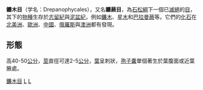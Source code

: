 {{Automatic taxobox
| taxon = Drepanophycales
| authority = Pichi-Sermolli, 1958
| fossil_range = [[志留紀|志留紀]]晚期 - [[泥盆紀|泥盆紀]]
| image = Asteroxylon fossil.JPG
| image_caption = [[星木|星木]]的化石
| subdivision_ranks = 科
| subdivision = 
*†[[星木科|星木科]] Asteroxylaceae
*†[[镰木科|镰木科]] Drepanophycaceae
}}

'''鐮木目'''（学名：Drepanophycales），又名'''鐮蕨目'''，為[[石松綱|石松綱]]下一個已[[滅絕|滅絕]]的[[目_(生物)|目]]，其下的[[物種|物種]]生存於[[志留紀|志留紀]]與[[泥盆紀|泥盆紀]]，例如[[鐮木|鐮木]]、[[星木|星木]]和[[巴拉曼蕨|巴拉曼蕨]]等。它們的[[化石|化石]]在[[北美洲|北美洲]]、[[歐洲|歐洲]]、[[中國|中國]]、[[俄羅斯|俄羅斯]]與[[澳洲|澳洲]]都有發現。

==形態==
高40-50[[公分|公分]]，[[莖|莖]]直徑可達2-5[[公分|公分]]，[[葉|葉]]呈刺狀，[[孢子囊|孢子囊]]單個著生於葉腹面或近葉腋處。

{{早期植物}}
{{Taxonbar|from=Q147600}}

[[Category:鐮木目|]]
[[Category:石松綱|L]]
[[Category:1958年描述的分类群|L]]